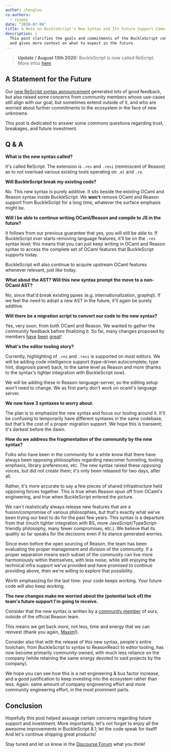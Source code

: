 ```yaml
---
author: chenglou
co-authors:
  - ryyppy
date: "2020-07-06"
title: A Note on BuckleScript's New Syntax and Its Future Support Commitments
description: |
  This post clarifies the goals and commitments of the BuckleScript compiler toolchain
  and gives more context on what to expect in the future.
---
```


> **Update / August 13th 2020:**
> BuckleScript is now called ReScript. More infos [here](/blog/bucklescript-is-rebranding)

## A Statement for the Future

Our [new ReScript syntax announcement](/blog/bucklescript-8-1-new-syntax) generated lots of good feedback, but also raised some concerns from community members whose use-cases still align with our goal, but sometimes extend outside of it, and who are worried about further commitments to the ecosystem in the face of new unknowns.

This post is dedicated to answer some commons questions regarding trust, breakages, and future investment.

## Q & A

**What is the new syntax called?**

It's called ReScript. The extension is `.res` and `.resi` (reminiscent of Reason) as to not overload various existing tools operating on `.ml` and `.re`.

**Will BuckleScript break my existing code?**

No. This new syntax is purely additive. It sits beside the existing OCaml and Reason syntax inside BuckleScript. We **won't** remove OCaml and Reason support from BuckleScript for a long time, whatever the surface emphasis might be.

**Will I be able to continue writing OCaml/Reason and compile to JS in the future?**

It follows from our previous guarantee that yes, you will still be able to. If BuckleScript _ever_ starts removing language features, it'll be on the `.res` syntax level; this means that you can just keep writing in OCaml and Reason syntax to access the complete set of OCaml features that BuckleScript supports today.

BuckleScript will also continue to acquire upstream OCaml features whenever relevant, just like today.

**What about the AST? Will this new syntax prompt the move to a non-OCaml AST?**

No, since that'd break existing ppxes (e.g. internationalization, graphql). If we feel the need to adopt a new AST in the future, it'll again be purely additive.

**Will there be a migration script to convert our code to the new syntax?**

Yes, very soon, from both OCaml and Reason. We wanted to gather the community feedback before finalizing it. So far, many changes proposed by members [have](https://github.com/BuckleScript/syntax/issues/8) [been](https://github.com/BuckleScript/syntax/pull/12) [great](https://github.com/BuckleScript/syntax/issues/7)!

**What's the editor tooling story?**

Currently, highlighting of `.res` and `.resi` is supported on most editors. We will be adding code intelligence support (type-driven autocomplete, type hint, diagnosis panel) back, to the same level as Reason and more (thanks to the syntax's tighter integration with BuckleScript now).

We will be adding these in Reason-language-server, so the editing setup won't need to change. We as first party don't work on ocaml's language server.

**We now have 3 syntaxes to worry about.**

The plan is to emphasize the new syntax and focus our tooling around it. It'll be confusing to temporarily have different syntaxes in the same codebase, but that's the cost of a proper migration support. We hope this is transient; it's darkest before the dawn.

**How do we address the fragmentation of the community by the new syntax?**

Folks who have been in the community for a while know that there have always been opposing philosophies regarding newcomer funneling, tooling emphasis, library preferences, etc. The new syntax raised these opposing voices, but did not create them; it's only been released for two days, after all.

Rather, it's more accurate to say a few pieces of shared infrastructure held opposing forces together. This is true when Reason spun off from OCaml's engineering, and true when BuckleScript entered the picture.

We can't realistically always release new features that are a fusion/compromise of various philosophies, but that's exactly what we've been trying our best to do for the past few years. This syntax is a departure from that (much tighter integration with BS, more JavaScript/TypeScript-friendly philosophy, many fewer compromises, etc.). We believe that its quality so far speaks for the decisions even if its stance generated worries.

Since even before the open sourcing of Reason, the team has been evaluating the proper management and division of the community. If a proper separation means each subset of the community can live more harmoniously within themselves, with less noise, while still enjoying the technical infra support we've provided and have promised to continue providing above, then we're willing to explore that possibility.

Worth emphasizing for the last time: your code keeps working. Your future code will also keep working.

**The new changes make me worried about the (potential lack of) the team's future support I'm going to receive.**

Consider that the new syntax is written by a [community member](https://github.com/iwankaramazow/) of ours, outside of the official Reason team.

This means we get back _more_, not less, time and energy that we can reinvest (thank you again, [Maxim](https://twitter.com/_binary_search)!).

Consider also that with the release of this new syntax, people's entire toolchain, from BuckleScript to syntax to ReasonReact to editor tooling, has now become primarily community-owned, with much less reliance on the company (while retaining the same energy devoted to said projects by the company).

We hope you can see how this is a net engineering & bus factor increase, and a good justification to keep investing into the ecosystem rather than less. Again: same amount of company engineering effort and _more_ community engineering effort, in the most prominent parts.

## Conclusion

Hopefully this post helped assuage certain concerns regarding future support and investment. More importantly, let's not forget to enjoy all the awesome improvements in BuckleScript 8.1; let the code speak for itself! And let's continue shipping great products!

Stay tuned and let us know in the [Discourse Forum](https://forum.rescript-lang.org) what you think!

